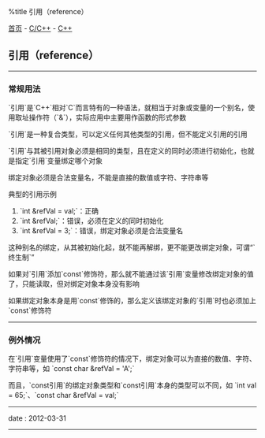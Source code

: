 %title 引用（reference）

[[../../../index|首页]] - [[../index|C/C++]] - [[index|C++]]
==引用（reference）==
----
===常规用法===

`引用`是`C++`相对`C`而言特有的一种语法，就相当于对象或变量的一个别名，使用取址操作符（`&`），实际应用中主要用作函数的形式参数

`引用`是一种复合类型，可以定义任何其他类型的引用，但不能定义引用的引用

`引用`与其被引用对象必须是相同的类型，且在定义的同时必须进行初始化，也就是指定`引用`变量绑定哪个对象

绑定对象必须是合法变量名，不能是直接的数值或字符、字符串等

典型的引用示例
# `int &refVal = val;`：正确
# `int &refVal;`：错误，必须在定义的同时初始化
# `int &refVal = 3;`：错误，绑定对象必须是合法变量名

这种别名的绑定，从其被初始化起，就不能再解绑，更不能更改绑定对象，可谓“`终生制`”

如果对`引用`添加`const`修饰符，那么就不能通过该`引用`变量修改绑定对象的值了，只能读取，但对绑定对象本身没有影响

如果绑定对象本身是用`const`修饰的，那么定义该绑定对象的`引用`时也必须加上`const`修饰符
----
===例外情况===

在`引用`变量使用了`const`修饰符的情况下，绑定对象可以为直接的数值、字符、字符串等，如 `const char &refVal = 'A';`

而且，`const引用`的绑定对象类型和`const引用`本身的类型可以不同，如 `int val = 65;`、`const char &refVal = val;`
----
<red>date</red> : 2012-03-31
----
